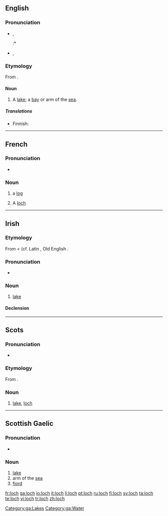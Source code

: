 {{see|Loch}}
==English==
{{wikipedia}}

===Pronunciation===
* {{IPA|/lɒx/}}, {{SAMPA|/lQx/}}
*:* {{rhymes|ɒx}}
* {{IPA|/lɒk/}}, {{SAMPA|/lQk/}}
*: {{rhymes|ɒk}}

===Etymology===
From {{Gd.}} {{term|loch|lang=gd}}.

====Noun====
{{en-noun}}

# {{Scotland}} A [[lake]]; a [[bay]] or arm of the [[sea]].

=====Translations=====
{{trans-top|lake, bay or arm of the sea}}
* Finnish: {{t|fi|järvi}}
{{trans-mid}}
{{trans-bottom}}

----

==French==

===Pronunciation===
* {{IPA|/lɔk/}}

===Noun===
{{fr-noun|m}}

# {{nautical|lang=fr}} a [[log]]
# A [[#English|loch]]

----

==Irish==

===Etymology===
From {{OIr.|ga}} {{term|loch|lang=sga}} < {{proto|Indo-European|''laku-''|lang=ga}} (cf. Latin {{term|lacus|lang=la}}, Old English {{term|lagu|lang=ang}}.

===Pronunciation===
* {{IPA|lang=ga|[l̪ˠɔx]}}

===Noun===
{{infl|ga|noun|g=m}}

# [[lake]]

====Declension====
{{ga noun m3|l|och|ocha|ochanna}}

[[Category:ga:Lakes]]
[[Category:ga:Water]]
----

==Scots==

===Pronunciation===
* {{IPA|/lɔx/}}

===Etymology===
From {{Gd.|sco}} {{term|loch|lang=gd}}.

===Noun===
{{sco-noun}}

# [[lake]], [[#English|loch]]

----

==Scottish Gaelic==

===Pronunciation===
* {{X-SAMPA|lOx}}

===Noun===
{{infl|gd|noun|g=f|genitive|locha|plural|lochan}}

# [[lake]]
# arm of the [[sea]]
# [[fiord]]

[[fr:loch]]
[[ga:loch]]
[[io:loch]]
[[it:loch]]
[[li:loch]]
[[pt:loch]]
[[ru:loch]]
[[fi:loch]]
[[sv:loch]]
[[ta:loch]]
[[te:loch]]
[[vi:loch]]
[[tr:loch]]
[[zh:loch]]